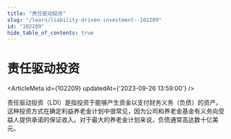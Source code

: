 ```yaml
---
title: "责任驱动投资"
slug: "/learn/liability-driven-investment--102209"
id: "102209"
hide_table_of_contents: true
---
```



# 责任驱动投资

<ArticleMeta id={102209} updatedAt={'2023-09-26 13:59:00'} />
<div className='border-solid border-b border-t-0 my-4 border-[var(--ifm-color-gray-300)]' />

责任驱动投资（LDI）是指投资于能够产生资金以支付财务义务（负债）的资产。这种投资方式在确定利益养老金计划中很常见，因为公司和养老金基金有义务向受益人提供承诺的保证收入。对于最大的养老金计划来说，负债通常高达数十亿美元。

